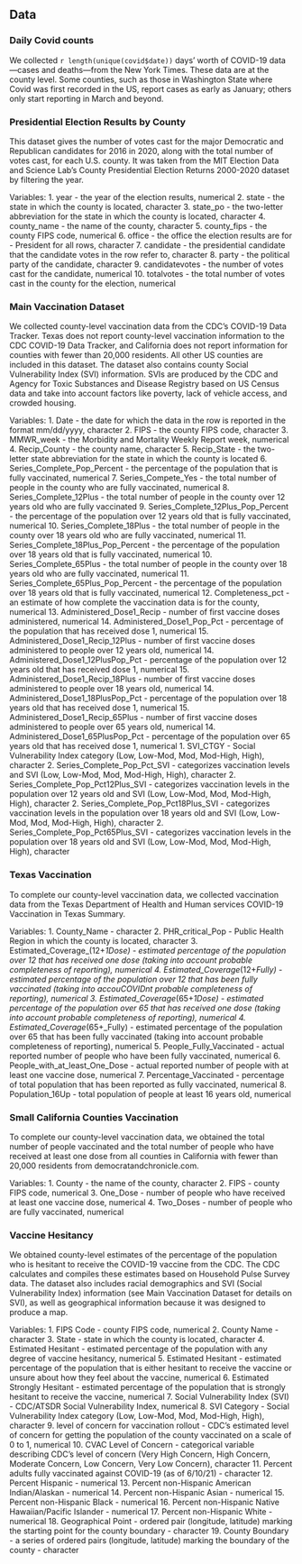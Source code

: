 ## Data

### Daily Covid counts

We collected `r length(unique(covid$date))` days' worth of COVID-19 data—cases and deaths—from the New York Times. These data are at the county level. Some counties, such as those in Washington State where Covid was first recorded in the US, report cases as early as January; others only start reporting in March and beyond.

### Presidential Election Results by County
This dataset gives the number of votes cast for the major Democratic and Republican candidates for 2016 in 2020, along with the total number of votes cast, for each U.S. county. It was taken from the MIT Election Data and Science Lab's County Presidential Election Returns 2000-2020 dataset by filtering the year. 

Variables:
1. year - the year of the election results, numerical
2. state - the state in which the county is located, character
3. state_po - the two-letter abbreviation for the state in which the county is located, character
4. county_name - the name of the county, character
5. county_fips - the county FIPS code, numerical
6. office - the office the election results are for - President for all rows, character
7. candidate - the presidential candidate that the candidate votes in the row refer to, character
8. party - the political party of the candidate, character
9. candidatevotes - the number of votes cast for the candidate, numerical
10. totalvotes - the total number of votes cast in the county for the election, numerical

### Main Vaccination Dataset
We collected county-level vaccination data from the CDC's COVID-19 Data Tracker. Texas does not report county-level vaccination information to the CDC COVID-19 Data Tracker, and California does not report information for counties with fewer than 20,000 residents. All other US counties are included in this dataset. The dataset also contains county Social Vulnerability Index (SVI) information. SVIs are produced by the CDC and Agency for Toxic Substances and Disease Registry based on US Census data and take into account factors like poverty, lack of vehicle access, and crowded housing. 

Variables:
1. Date - the date for which the data in the row is reported in the format mm/dd/yyyy, character
2. FIPS - the county FIPS code, character
3. MMWR_week - the Morbidity and Mortality Weekly Report week, numerical
4. Recip_County - the county name, character
5. Recip_State - the two-letter state abbreviation for the state in which the county is located
6. Series_Complete_Pop_Percent - the percentage of the population that is fully vaccinated, numerical
7. Series_Compete_Yes - the total number of people in the county who are fully vaccinated, numerical
8. Series_Complete_12Plus - the total number of people in the county over 12 years old who are fully vaccinated
9. Series_Complete_12Plus_Pop_Percent - the percentage of the population over 12 years old that is fully vaccinated, numerical
10. Series_Complete_18Plus - the total number of people in the county over 18 years old who are fully vaccinated, numerical
11. Series_Complete_18Plus_Pop_Percent - the percentage of the population over 18 years old that is fully vaccinated, numerical
10. Series_Complete_65Plus - the total number of people in the county over 18 years old who are fully vaccinated, numerical
11. Series_Complete_65Plus_Pop_Percent - the percentage of the population over 18 years old that is fully vaccinated, numerical
12. Completeness_pct - an estimate of how complete the vaccination data is for the county, numerical
13. Administered_Dose1_Recip - number of first vaccine doses administered, numerical
14. Administered_Dose1_Pop_Pct - percentage of the population that has received dose 1, numerical
15. Administered_Dose1_Recip_12Plus - number of first vaccine doses administered to people over 12 years old, numerical
14. Administered_Dose1_12PlusPop_Pct - percentage of the population over 12 years old that has received dose 1, numerical
15. Administered_Dose1_Recip_18Plus - number of first vaccine doses administered to people over 18 years old, numerical
14. Administered_Dose1_18PlusPop_Pct - percentage of the population over 18 years old that has received dose 1, numerical
15. Administered_Dose1_Recip_65Plus - number of first vaccine doses administered to people over 65 years old, numerical
14. Administered_Dose1_65PlusPop_Pct - percentage of the population over 65 years old that has received dose 1, numerical
1. SVI_CTGY - Social Vulnerability Index category (Low, Low-Mod, Mod, Mod-High, High), character
2. Series_Complete_Pop_Pct_SVI - categorizes vaccination levels and SVI (Low, Low-Mod, Mod, Mod-High, High), character
2. Series_Complete_Pop_Pct12Plus_SVI - categorizes vaccination levels in the population over 12 years old and SVI (Low, Low-Mod, Mod, Mod-High, High), character
2. Series_Complete_Pop_Pct18Plus_SVI - categorizes vaccination levels in the population over 18 years old and SVI (Low, Low-Mod, Mod, Mod-High, High), character
2. Series_Complete_Pop_Pct65Plus_SVI - categorizes vaccination levels in the population over 18 years old and SVI (Low, Low-Mod, Mod, Mod-High, High), character



### Texas Vaccination
To complete our county-level vaccination data, we collected vaccination data from the Texas Department of Health and Human services COVID-19 Vaccination in Texas Summary. 

Variables: 
1. County_Name - character
2. PHR_critical_Pop - Public Health Region in which the county is located, character
3. Estimated_Coverage_(12+_1Dose) - estimated percentage of the population over 12 that has received one dose (taking into account probable completeness of reporting), numerical
4. Estimated_Coverage_(12+_Fully) - estimated percentage of the population over 12 that has been fully vaccinated (taking into accouCOVIDnt probable completeness of reporting), numerical
3. Estimated_Coverage_(65+_1Dose) - estimated percentage of the population over 65 that has received one dose (taking into account probable completeness of reporting), numerical
4. Estimated_Coverage_(65+_Fully) - estimated percentage of the population over 65 that has been fully vaccinated (taking into account probable completeness of reporting), numerical
5. People_Fully_Vaccinated - actual reported number of people who have been fully vaccinated, numerical
6. People_with_at_least_One_Dose - actual reported number of people with at least one vaccine dose, numerical
7. Percentage_Vaccinated - percentage of total population that has been reported as fully vaccinated, numerical
8. Population_16Up - total population of people at least 16 years old, numerical



### Small California Counties Vaccination
To complete our county-level vaccination data, we obtained the total number of people vaccinated and the total number of people who have received at least one dose from all counties in California with fewer than 20,000 residents from democratandchronicle.com. 

Variables:
1. County - the name of the county, character
2. FIPS - county FIPS code, numerical
3. One_Dose - number of people who have received at least one vaccine dose, numerical
4. Two_Doses - number of people who are fully vaccinated, numerical

### Vaccine Hesitancy 
We obtained county-level estimates of the percentage of the population who is hesitant to receive the COVID-19 vaccine from the CDC. The CDC calculates and compiles these estimates based on Household Pulse Survey data. The dataset also includes racial demographics and SVI (Social Vulnerability Index) information (see Main Vaccination Dataset for details on SVI), as well as geographical information because it was designed to produce a map.

Variables:
1. FIPS Code - county FIPS code, numerical
2. County Name - character
3. State - state in which the county is located, character
4. Estimated Hesitant - estimated percentage of the population with any degree of vaccine hesitancy, numerical
5. Estimated Hesitant - estimated percentage of the population that is either hesitant to receive the vaccine or unsure about how they feel about the vaccine, numerical
6. Estimated Strongly Hesitant - estimated percentage of the population that is strongly hesitant to receive the vaccine, numerical
7. Social Vulnerability Index (SVI) - CDC/ATSDR Social Vulnerability Index, numerical
8. SVI Category - Social Vulnerability Index category (Low, Low-Mod, Mod, Mod-High, High), character
9. level of concern for vaccination rollout - CDC's estimated level of concern for getting the population of the county vaccinated on a scale of 0 to 1, numerical
10. CVAC Level of Concern - categorical variable describing CDC's level of concern (Very High Concern, High Concern, Moderate Concern, Low Concern, Very Low Concern), character
11. Percent adults fully vaccinated against COVID-19 (as of 6/10/21) - character
12. Percent Hispanic - numerical
13. Percent non-Hispanic American Indian/Alaskan - numerical
14. Percent non-Hispanic Asian - numerical
15. Percent non-Hispanic Black - numerical
16. Percent non-Hispanic Native Hawaiian/Pacific Islander - numerical
17. Percent non-Hispanic White - numerical
18. Geographical Point - ordered pair (longitude, latitude) marking the starting point for the county boundary - character
19. County Boundary - a series of ordered pairs (longitude, latitude) marking the boundary of the county - character

